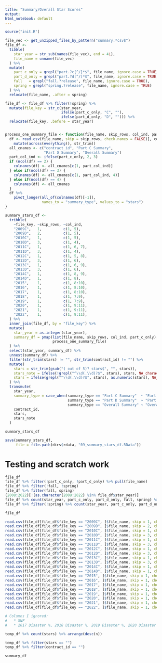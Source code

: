 ```yaml
---
title: "Summary/Overall Star Scores"
output:
html_notebook: default
---
```



```r
source("init.R")
```


```r
file_vec <- get_unzipped_files_by_pattern("summary.*csv$")
file_df <-
  tibble(
    star_year = str_sub(names(file_vec), end = 4L),
    file_name = unname(file_vec)
  ) %>%
  mutate(
    part_c_only = grepl("part.?c[^/]*$", file_name, ignore.case = TRUE),
    part_d_only = grepl("part.?d[^/]*$", file_name, ignore.case = TRUE),
    fall   = grepl("fall.?release", file_name, ignore.case = TRUE),
    spring = grepl("spring.?release", file_name, ignore.case = TRUE)
  ) %>%
  relocate(file_name, .after = spring)

file_df <- file_df %>% filter(!spring) %>%
  mutate(file_key = str_c(star_year,
                          ifelse(part_c_only, "C", ""),
                          ifelse(part_d_only, "D", ""))) %>%
  relocate(file_key, .before = star_year)


process_one_summary_file <- function(file_name, skip_rows, col_ind, part_c_only) {
  df <- read.csv(file_name, skip = skip_rows, check.names = FALSE)[, col_ind] %>%
    mutate(across(everything(), str_trim))
  all_cnames <- c("contract_id", "Part C Summary",
                  "Part D Summary", "Overall Summary")
  part_col_ind <- ifelse(part_c_only, 2, 3)
  if (ncol(df) == 2) {
    colnames(df) <- all_cnames[c(1, part_col_ind)]
  } else if(ncol(df) == 3) {
    colnames(df) <- all_cnames[c(1, part_col_ind, 4)]
  } else if(ncol(df) == 4) {
    colnames(df) <- all_cnames
  }
  df %>%
    pivot_longer(all_of(colnames(df)[-1]),
                 names_to = "summary_type", values_to = "stars")
}

summary_stars_df <-
  tribble(
    ~file_key, ~skip_rows, ~col_ind,
  	"2009C",   1,          c(1, 5),
  	"2009D",   2,          c(1, 5),
  	"2010C",   1,          c(1, 5),
  	"2010D",   3,          c(1, 4),
  	"2011C",   1,          c(1, 6, 7),
  	"2011D",   3,          c(1, 4),
  	"2012C",   1,          c(1, 5, 8),
  	"2012D",   3,          c(1, 6),
  	"2013C",   1,          c(1, 6, 9),
  	"2013D",   3,          c(1, 6),
  	"2014C",   1,          c(1, 8, 9),
  	"2014D",   1,          c(1, 8),
  	"2015",    1,          c(1, 8:10),
  	"2016",    1,          c(1, 8:10),
  	"2017",    1,          c(1, 8:10),
  	"2018",    1,          c(1, 7:9),
  	"2019",    1,          c(1, 7:9),
  	"2020",    1,          c(1, 9:11),
  	"2021",    1,          c(1, 9:11),
  	"2022",    1,          c(1, 9:11),
  ) %>%
  inner_join(file_df, by = "file_key") %>%
  mutate(
    star_year = as.integer(star_year),
    summary_df = pmap(list(file_name, skip_rows, col_ind, part_c_only),
                      process_one_summary_file)
  ) %>%
  select(star_year, summary_df) %>%
  unnest(summary_df) %>%
  filter(str_trim(stars) != "", str_trim(contract_id) != "") %>%
  mutate(
    stars = str_trim(gsub("( out of 5)? stars$", "", stars)),
    stars_note = ifelse(!grepl("^\\d(.\\d)?$", stars), stars, NA_character_),
    stars = ifelse(grepl("^\\d(.\\d)?$", stars), as.numeric(stars), NA_real_)
  ) %>%
  transmute(
    star_year,
    summary_type = case_when(summary_type == "Part C Summary"  ~ "Part C",
                             summary_type == "Part D Summary"  ~ "Part D",
                             summary_type == "Overall Summary" ~ "Overall"),
    contract_id,
    stars,
    stars_note
  )

summary_stars_df
```


```r
save(summary_stars_df,
     file = file.path(dirs$rdata, "09_summary_stars_df.RData"))
```








# Testing and scratch work



```r
file_df
file_df %>% filter(!part_c_only, !part_d_only) %>% pull(file_name)
file_df %>% filter(!fall, !spring)
file_df %>% filter(fall, spring)
(2008:2022)[!(as.character(2008:2022) %in% file_df$star_year)]
file_df %>% count(star_year, part_c_only, part_d_only, fall, spring) %>% filter(n > 1)
file_df %>% filter(!spring) %>% count(star_year, part_c_only, part_d_only) %>% filter(n > 1)

file_df
```


```r
read.csv(file_df[file_df$file_key == "2009C", ]$file_name, skip = 1, check.names = FALSE)[, c(1, 5)]
read.csv(file_df[file_df$file_key == "2009D", ]$file_name, skip = 2, check.names = FALSE)[, c(1, 5)]
read.csv(file_df[file_df$file_key == "2010C", ]$file_name, skip = 1, check.names = FALSE)[, c(1, 5)]
read.csv(file_df[file_df$file_key == "2010D", ]$file_name, skip = 3, check.names = FALSE)[, c(1, 4)]
read.csv(file_df[file_df$file_key == "2011C", ]$file_name, skip = 1, check.names = FALSE)[, c(1, 6, 7)]
read.csv(file_df[file_df$file_key == "2011D", ]$file_name, skip = 3, check.names = FALSE)[, c(1, 4)]
read.csv(file_df[file_df$file_key == "2012C", ]$file_name, skip = 1, check.names = FALSE)[, c(1, 5, 8)]
read.csv(file_df[file_df$file_key == "2012D", ]$file_name, skip = 3, check.names = FALSE)[, c(1, 6)]
read.csv(file_df[file_df$file_key == "2013C", ]$file_name, skip = 1, check.names = FALSE)[, c(1, 6, 9)]
read.csv(file_df[file_df$file_key == "2013D", ]$file_name, skip = 3, check.names = FALSE)[, c(1, 6)]
read.csv(file_df[file_df$file_key == "2014C", ]$file_name, skip = 1, check.names = FALSE)[, c(1, 8, 9)]
read.csv(file_df[file_df$file_key == "2014D", ]$file_name, skip = 1, check.names = FALSE)[, c(1, 8)]
read.csv(file_df[file_df$file_key == "2015", ]$file_name, skip = 1, check.names = FALSE)[, c(1, 8:10)]
read.csv(file_df[file_df$file_key == "2016", ]$file_name, skip = 1, check.names = FALSE)[, c(1, 8:10)]
read.csv(file_df[file_df$file_key == "2017", ]$file_name, skip = 1, check.names = FALSE)[, c(1, 8:10)]
read.csv(file_df[file_df$file_key == "2018", ]$file_name, skip = 1, check.names = FALSE)[, c(1, 7:9)]
read.csv(file_df[file_df$file_key == "2019", ]$file_name, skip = 1, check.names = FALSE)[, c(1, 7:9)]
read.csv(file_df[file_df$file_key == "2020", ]$file_name, skip = 1, check.names = FALSE)[, c(1, 9:11)]
read.csv(file_df[file_df$file_key == "2021", ]$file_name, skip = 1, check.names = FALSE)[, c(1, 9:11)]
read.csv(file_df[file_df$file_key == "2022", ]$file_name, skip = 1, check.names = FALSE)[, c(1, 9:11)]

# Columns I ignored:
#   * SNP
#   * 2017 Disaster %, 2018 Disaster %, 2019 Disaster %, 2020 Disaster %
```


```r


temp_df %>% count(stars) %>% arrange(desc(n))

temp_df %>% filter(stars == "")
temp_df %>% filter(contract_id == "")

summary_df
```




